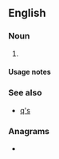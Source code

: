 {{also|qs|Qs|q's}}
==English==

===Noun===
{{head|en|noun plural form}}

# {{plural of|Q|lang=en}}

====Usage notes====
{{U:en:plurals of letters}}

===See also===
* [[q's]]

===Anagrams===
* {{anagrams|en|SQ|sq|sq.}}